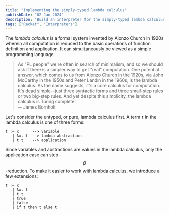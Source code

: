 ```yaml
---
title: "Implementing the simply-typed lambda calculus"
publishDate: "02 Jan 2024"
description: "Build an interpreter for the simply-typed lambda calculus in Racket"
tags: ["Racket", "Interpreters"]
---
```

The _lambda calculus_ is a formal system invented by Alonzo Church in 1920s wherein all computation is reduced to the basic operations of function definition and application. It can simultaneously be viewed as a simple programming language. 

> As "PL people" we're often in search of minimalism, and so we should ask if there is a simpler way to get "real" computation. One potential answer, which comes to us from Alonzo Church in the 1920s, via John McCarthy in the 1950s and Peter Landin in the 1960s, is the lambda calculus. As the name suggests, it's a core calculus for computation. It's dead simple—just three syntactic forms and three small-step rules or two big-step rules. And yet despite this simplicity, the lambda calculus is Turing complete!  
-- James Bornholt


Let's consider the untyped, or pure, lambda calculus first. A term `t` in the lambda calculus is one of three forms:
```
t := x      --> variable
   | λx. t  --> lambda abstraction
   | t t    --> application
```

Since variables and abstractions are values in the lambda calculus, only the application case can step - $$\beta$$-reduction. To make it easier to work with lambda calculus, we introduce a few extensions:

```
t := x     
   | λx. t 
   | t t   
   | true
   | false
   | if t then t else t
```


